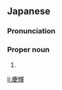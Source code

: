 ==Japanese==
{{ja-kanjitab|よし|き}}

===Pronunciation===
{{ja-pron|よしき}}

===Proper noun===
{{ja-pos|proper|よしき}}

# {{given name|male|lang=ja|sort=よしき}}

[[li:慶輝]]